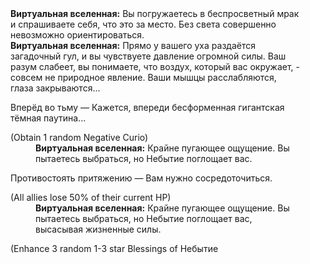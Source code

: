 {{Диалог Начало}}
:'''Виртуальная вселенная:''' Вы погружаетесь в беспросветный мрак и спрашиваете себя, что это за место. Без света совершенно невозможно ориентироваться.
:'''Виртуальная вселенная:''' Прямо у вашего уха раздаётся загадочный гул, и вы чувствуете давление огромной силы. Ваш разум слабеет, вы понимаете, что воздух, который вас окружает, - совсем не природное явление. Ваши мышцы расслабляются, глаза закрываются...
:{{Диалог|Звезда}} Вперёд во тьму &mdash; Кажется, впереди бесформенная гигантская тёмная паутина...
:;(Obtain 1 random Negative Curio)
::'''Виртуальная вселенная:''' Крайне пугающее ощущение. Вы пытаетесь выбраться, но Небытие поглощает вас.
:{{Диалог|Звезда}} Противостоять притяжению &mdash; Вам нужно сосредоточиться.
:;(All allies lose 50% of their current HP)
::'''Виртуальная вселенная:''' Крайне пугающее ощущение. Вы пытаетесь выбраться, но Небытие поглощает вас, высасывая жизненные силы.
:{{SU Special Dialogue|Небытие|Насладиться...|Усилить случайное благословение Небытия.}}
:;(Enhance 3 random 1-3 star Blessings of Небытие
{{Диалог Конец}}